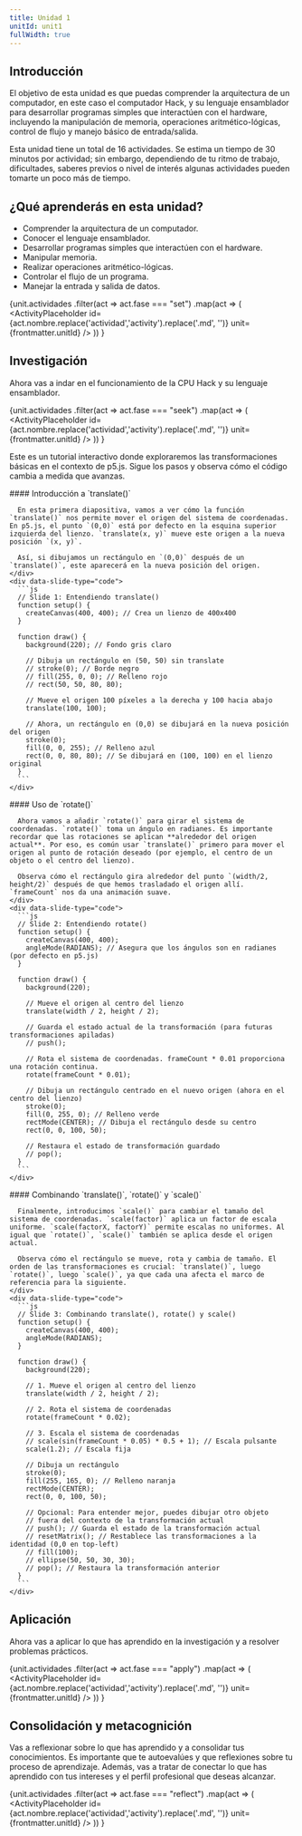```yaml
---
title: Unidad 1
unitId: unit1
fullWidth: true
---
```






## Introducción

El objetivo de esta unidad es que puedas comprender la arquitectura de un computador, en este caso el computador Hack, 
y su lenguaje ensamblador para desarrollar programas simples que interactúen con el hardware, incluyendo la 
manipulación de memoria, operaciones aritmético-lógicas, control de flujo y manejo básico de entrada/salida.

Esta unidad tiene un total de 16 actividades. Se estima un tiempo de 30 minutos por actividad; 
sin embargo, dependiendo de tu ritmo de trabajo, dificultades, saberes previos o nivel de interés 
algunas actividades pueden tomarte un poco más de tiempo.


## ¿Qué aprenderás en esta unidad?

- Comprender la arquitectura de un computador.
- Conocer el lenguaje ensamblador.
- Desarrollar programas simples que interactúen con el hardware.
- Manipular memoria.
- Realizar operaciones aritmético-lógicas.
- Controlar el flujo de un programa.
- Manejar la entrada y salida de datos.


{unit.actividades
  .filter(act => act.fase === "set")
  .map(act => (
    <ActivityPlaceholder 
      id={act.nombre.replace('actividad','activity').replace('.md', '')} 
      unit={frontmatter.unitId} 
    />
  ))
}

## Investigación

Ahora vas a indar en el funcionamiento de la CPU Hack y su lenguaje ensamblador.

{unit.actividades
  .filter(act => act.fase === "seek")
  .map(act => (
    <ActivityPlaceholder 
      id={act.nombre.replace('actividad','activity').replace('.md', '')} 
      unit={frontmatter.unitId}
    />
  ))
}

Este es un tutorial interactivo donde exploraremos las transformaciones básicas en el contexto de p5.js. Sigue los pasos y observa cómo el código cambia a medida que avanzas.

<TutorialViewer>
  <div data-slide-index="0">
    <div data-slide-type="text">
      #### Introducción a `translate()`

      En esta primera diapositiva, vamos a ver cómo la función `translate()` nos permite mover el origen del sistema de coordenadas. En p5.js, el punto `(0,0)` está por defecto en la esquina superior izquierda del lienzo. `translate(x, y)` mueve este origen a la nueva posición `(x, y)`.

      Así, si dibujamos un rectángulo en `(0,0)` después de un `translate()`, este aparecerá en la nueva posición del origen.
    </div>
    <div data-slide-type="code">
      ```js
      // Slide 1: Entendiendo translate()
      function setup() {
        createCanvas(400, 400); // Crea un lienzo de 400x400
      }

      function draw() {
        background(220); // Fondo gris claro

        // Dibuja un rectángulo en (50, 50) sin translate
        // stroke(0); // Borde negro
        // fill(255, 0, 0); // Relleno rojo
        // rect(50, 50, 80, 80);

        // Mueve el origen 100 píxeles a la derecha y 100 hacia abajo
        translate(100, 100);

        // Ahora, un rectángulo en (0,0) se dibujará en la nueva posición del origen
        stroke(0);
        fill(0, 0, 255); // Relleno azul
        rect(0, 0, 80, 80); // Se dibujará en (100, 100) en el lienzo original
      }
      ```
    </div>
  </div>

  <div data-slide-index="1">
    <div data-slide-type="text">
      #### Uso de `rotate()`

      Ahora vamos a añadir `rotate()` para girar el sistema de coordenadas. `rotate()` toma un ángulo en radianes. Es importante recordar que las rotaciones se aplican **alrededor del origen actual**. Por eso, es común usar `translate()` primero para mover el origen al punto de rotación deseado (por ejemplo, el centro de un objeto o el centro del lienzo).

      Observa cómo el rectángulo gira alrededor del punto `(width/2, height/2)` después de que hemos trasladado el origen allí. `frameCount` nos da una animación suave.
    </div>
    <div data-slide-type="code">
      ```js
      // Slide 2: Entendiendo rotate()
      function setup() {
        createCanvas(400, 400);
        angleMode(RADIANS); // Asegura que los ángulos son en radianes (por defecto en p5.js)
      }

      function draw() {
        background(220);

        // Mueve el origen al centro del lienzo
        translate(width / 2, height / 2);

        // Guarda el estado actual de la transformación (para futuras transformaciones apiladas)
        // push();

        // Rota el sistema de coordenadas. frameCount * 0.01 proporciona una rotación continua.
        rotate(frameCount * 0.01);

        // Dibuja un rectángulo centrado en el nuevo origen (ahora en el centro del lienzo)
        stroke(0);
        fill(0, 255, 0); // Relleno verde
        rectMode(CENTER); // Dibuja el rectángulo desde su centro
        rect(0, 0, 100, 50);

        // Restaura el estado de transformación guardado
        // pop();
      }
      ```
    </div>
  </div>

  <div data-slide-index="2">
    <div data-slide-type="text">
      #### Combinando `translate()`, `rotate()` y `scale()`

      Finalmente, introducimos `scale()` para cambiar el tamaño del sistema de coordenadas. `scale(factor)` aplica un factor de escala uniforme. `scale(factorX, factorY)` permite escalas no uniformes. Al igual que `rotate()`, `scale()` también se aplica desde el origen actual.

      Observa cómo el rectángulo se mueve, rota y cambia de tamaño. El orden de las transformaciones es crucial: `translate()`, luego `rotate()`, luego `scale()`, ya que cada una afecta el marco de referencia para la siguiente.
    </div>
    <div data-slide-type="code">
      ```js
      // Slide 3: Combinando translate(), rotate() y scale()
      function setup() {
        createCanvas(400, 400);
        angleMode(RADIANS);
      }

      function draw() {
        background(220);

        // 1. Mueve el origen al centro del lienzo
        translate(width / 2, height / 2);

        // 2. Rota el sistema de coordenadas
        rotate(frameCount * 0.02);

        // 3. Escala el sistema de coordenadas
        // scale(sin(frameCount * 0.05) * 0.5 + 1); // Escala pulsante
        scale(1.2); // Escala fija

        // Dibuja un rectángulo
        stroke(0);
        fill(255, 165, 0); // Relleno naranja
        rectMode(CENTER);
        rect(0, 0, 100, 50);

        // Opcional: Para entender mejor, puedes dibujar otro objeto
        // fuera del contexto de la transformación actual
        // push(); // Guarda el estado de la transformación actual
        // resetMatrix(); // Restablece las transformaciones a la identidad (0,0 en top-left)
        // fill(100);
        // ellipse(50, 50, 30, 30);
        // pop(); // Restaura la transformación anterior
      }
      ```
    </div>
  </div>
</TutorialViewer>

## Aplicación

Ahora vas a aplicar lo que has aprendido en la investigación y a resolver problemas prácticos.

{unit.actividades
  .filter(act => act.fase === "apply")
  .map(act => (
    <ActivityPlaceholder 
      id={act.nombre.replace('actividad','activity').replace('.md', '')} 
      unit={frontmatter.unitId} 
    />
  ))
}

## Consolidación y metacognición

Vas a reflexionar sobre lo que has aprendido y a consolidar tus conocimientos. Es importante que te autoevalúes y 
que reflexiones sobre tu proceso de aprendizaje. Además, vas a tratar de conectar lo que has aprendido con tus 
intereses y el perfil profesional que deseas alcanzar.

{unit.actividades
  .filter(act => act.fase === "reflect")
  .map(act => (
    <ActivityPlaceholder 
      id={act.nombre.replace('actividad','activity').replace('.md', '')} 
      unit={frontmatter.unitId} 
    />
  ))
}




